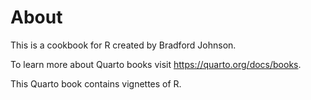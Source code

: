 # About {.unnumbered}

This is a cookbook for R created by Bradford Johnson.

To learn more about Quarto books visit <https://quarto.org/docs/books>.

This Quarto book contains vignettes of R.
